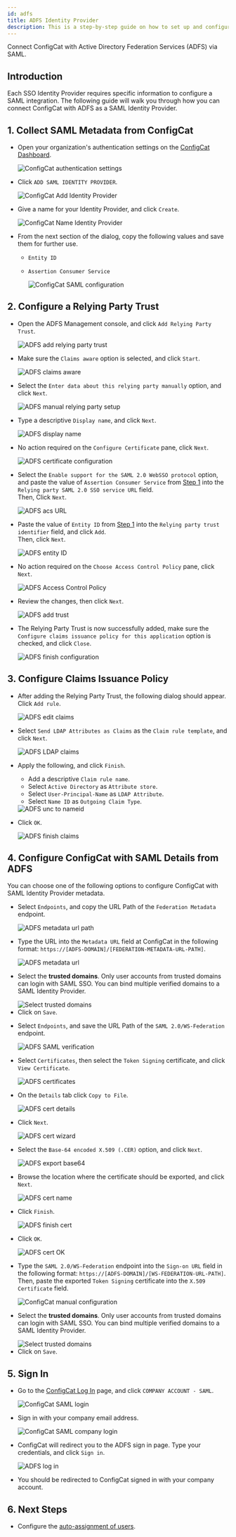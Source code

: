 ```yaml
---
id: adfs
title: ADFS Identity Provider
description: This is a step-by-step guide on how to set up and configure ADFS as a SAML Identity Provider for your organization.
---
```



Connect ConfigCat with Active Directory Federation Services (ADFS) via SAML.

## Introduction

Each SSO Identity Provider requires specific information to configure a SAML integration. The following guide will walk you through how you can connect ConfigCat with ADFS as a SAML Identity Provider.

## 1. Collect SAML Metadata from ConfigCat

- Open your organization's authentication settings on the <a href="https://app.configcat.com/organization/authentication" target="_blank">ConfigCat Dashboard</a>.

  <img className="saml-tutorial-img" src="/docs/assets/saml/dashboard/authentication.png" alt="ConfigCat authentication settings" />

- Click `ADD SAML IDENTITY PROVIDER`.

  <img className="saml-tutorial-img" src="/docs/assets/saml/dashboard/add_idp.png" alt="ConfigCat Add Identity Provider" />

- Give a name for your Identity Provider, and click `Create`.

  <img className="saml-tutorial-img" src="/docs/assets/saml/dashboard/adfs_name.png" alt="ConfigCat Name Identity Provider" />

- From the next section of the dialog, copy the following values and save them for further use.

  - `Entity ID`
  - `Assertion Consumer Service`

    <img className="saml-tutorial-img" src="/docs/assets/saml/dashboard/acs_entity_id_1.png" alt="ConfigCat SAML configuration" />

## 2. Configure a Relying Party Trust

- Open the ADFS Management console, and click `Add Relying Party Trust`.

  <img className="saml-tutorial-img" src="/docs/assets/saml/adfs/2_add_relying_party.png" alt="ADFS add relying party trust" />

- Make sure the `Claims aware` option is selected, and click `Start`.

  <img className="saml-tutorial-img" src="/docs/assets/saml/adfs/3_claims_aware.png" alt="ADFS claims aware" />

- Select the `Enter data about this relying party manually` option, and click `Next`.

  <img className="saml-tutorial-img" src="/docs/assets/saml/adfs/4_manual_metadata.png" alt="ADFS manual relying party setup" />

- Type a descriptive `Display name`, and click `Next`.

  <img className="saml-tutorial-img" src="/docs/assets/saml/adfs/5_name.png" alt="ADFS display name" />

- No action required on the `Configure Certificate` pane, click `Next`.

  <img className="saml-tutorial-img" src="/docs/assets/saml/adfs/6_configure_cert.png" alt="ADFS certificate configuration" />

- Select the `Enable support for the SAML 2.0 WebSSO protocol` option, and paste the value of `Assertion Consumer Service` from [Step 1](#1-collect-saml-metadata-from-configcat) into the `Relying party SAML 2.0 SSO service URL` field.  
Then, Click `Next`.

  <img className="saml-tutorial-img" src="/docs/assets/saml/adfs/7_acs_url.png" alt="ADFS acs URL" />

- Paste the value of `Entity ID` from [Step 1](#1-collect-saml-metadata-from-configcat) into the `Relying party trust identifier` field, and click `Add`.  
Then, click `Next`.

  <img className="saml-tutorial-img" src="/docs/assets/saml/adfs/8_add_entity_id.png" alt="ADFS entity ID" />

- No action required on the `Choose Access Control Policy` pane, click `Next`.

  <img className="saml-tutorial-img" src="/docs/assets/saml/adfs/9_access_control_policy.png" alt="ADFS Access Control Policy" />

- Review the changes, then click `Next`.

  <img className="saml-tutorial-img" src="/docs/assets/saml/adfs/10_ready_to_add_trust.png" alt="ADFS add trust" />

- The Relying Party Trust is now successfully added, make sure the `Configure claims issuance policy for this application` option is checked, and click `Close`.

  <img className="saml-tutorial-img" src="/docs/assets/saml/adfs/11_finish_party.png" alt="ADFS finish configuration" />

## 3. Configure Claims Issuance Policy

- After adding the Relying Party Trust, the following dialog should appear.  
Click `Add rule`.

  <img className="saml-tutorial-img" src="/docs/assets/saml/adfs/12_edit_claims.png" alt="ADFS edit claims" />

- Select `Send LDAP Attributes as Claims` as the `Claim rule template`, and click `Next`.

  <img className="saml-tutorial-img" src="/docs/assets/saml/adfs/13_ldap_claims.png" alt="ADFS LDAP claims" />

- Apply the following, and click `Finish`.

  - Add a descriptive `Claim rule name`.
  - Select `Active Directory` as `Attribute store`.
  - Select `User-Principal-Name` as `LDAP Attribute`.
  - Select `Name ID` as `Outgoing Claim Type`.

  <img className="saml-tutorial-img" src="/docs/assets/saml/adfs/14_unc_to_nameid.png" alt="ADFS unc to nameid" />

- Click `OK`.

  <img className="saml-tutorial-img" src="/docs/assets/saml/adfs/15_finish_claims.png" alt="ADFS finish claims" />

## 4. Configure ConfigCat with SAML Details from ADFS

You can choose one of the following options to configure ConfigCat with SAML Identity Provider metadata.

<Tabs>
  <TabItem value="metadataUrl" label="Metadata URL" default>
    <ul>
      <li>
        <p>Select <code>Endpoints</code>, and copy the URL Path of the <code>Federation Metadata</code> endpoint.</p>
        <img className="saml-tutorial-img" src="/docs/assets/saml/adfs/metadata_url.png" alt="ADFS metadata url path" />
      </li>
      <li>
        <p>Type the URL into the <code>Metadata URL</code> field at ConfigCat in the following format: <code>https://[ADFS-DOMAIN]/[FEDERATION-METADATA-URL-PATH]</code>.</p>
        <img className="saml-tutorial-img" src="/docs/assets/saml/adfs/cc_metadata_new.png" alt="ADFS metadata url" />
      </li>
      <li>
        <p>Select the <strong>trusted domains</strong>. Only user accounts from trusted domains can login with SAML SSO. You can bind multiple verified domains to a SAML Identity Provider.</p>
        <img className="saml-tutorial-img" src="/docs/assets/saml/dashboard/select_trusted_domains.png" alt="Select trusted domains" />
      </li>
      <li>
        Click on <code>Save</code>.
      </li>
    </ul>
  </TabItem>
  <TabItem value="manual" label="Manual Configuration">
    <ul>
      <li>
        <p>Select <code>Endpoints</code>, and save the URL Path of the <code>SAML 2.0/WS-Federation</code> endpoint.</p>
        <img className="saml-tutorial-img" src="/docs/assets/saml/adfs/login_url.png" alt="ADFS SAML verification" />
      </li>
      <li>
        <p>Select <code>Certificates</code>, then select the <code>Token Signing</code> certificate, and click <code>View Certificate</code>.</p>
        <img className="saml-tutorial-img" src="/docs/assets/saml/adfs/view_cert.png" alt="ADFS certificates" />
      </li>
      <li>
        <p>On the <code>Details</code> tab click <code>Copy to File</code>.</p>
        <img className="saml-tutorial-img" src="/docs/assets/saml/adfs/copy_cert_to_file.png" alt="ADFS cert details" />
      </li>
      <li>
        <p>Click <code>Next</code>.</p>
        <img className="saml-tutorial-img" src="/docs/assets/saml/adfs/cert_wizard.png" alt="ADFS cert wizard" />
      </li>
      <li>
        <p>Select the <code>Base-64 encoded X.509 (.CER)</code> option, and click <code>Next</code>.</p>
        <img className="saml-tutorial-img" src="/docs/assets/saml/adfs/cert_export_base64.png" alt="ADFS export base64" />
      </li>
      <li>
        <p>Browse the location where the certificate should be exported, and click <code>Next</code>.</p>
        <img className="saml-tutorial-img" src="/docs/assets/saml/adfs/cert_name.png" alt="ADFS cert name" />
      </li>
      <li>
        <p>Click <code>Finish</code>.</p>
        <img className="saml-tutorial-img" src="/docs/assets/saml/adfs/cert_finish.png" alt="ADFS finish cert" />
      </li>
      <li>
        <p>Click <code>OK</code>.</p>
        <img className="saml-tutorial-img" src="/docs/assets/saml/adfs/cert_export_ok.png" alt="ADFS cert OK" />
      </li>
      <li>
        <p>Type the <code>SAML 2.0/WS-Federation</code> endpoint into the <code>Sign-on URL</code> field in the following format: <code>https://[ADFS-DOMAIN]/[WS-FEDERATION-URL-PATH]</code>.
        Then, paste the exported <code>Token Signing</code> certificate into the <code>X.509 Certificate</code> field.</p>
        <img className="saml-tutorial-img" src="/docs/assets/saml/adfs/cc_manual_new.png" alt="ConfigCat manual configuration" />
      </li>
      <li>
        <p>Select the <strong>trusted domains</strong>. Only user accounts from trusted domains can login with SAML SSO. You can bind multiple verified domains to a SAML Identity Provider.</p>
        <img className="saml-tutorial-img" src="/docs/assets/saml/dashboard/select_trusted_domains.png" alt="Select trusted domains" />
      </li>
      <li>
        Click on <code>Save</code>.
      </li>
    </ul>
  </TabItem>
</Tabs>

## 5. Sign In

- Go to the <a href="https://app.configcat.com/auth/login" target="_blank">ConfigCat Log In</a> page, and click `COMPANY ACCOUNT - SAML`.

  <img className="saml-tutorial-img" src="/docs/assets/saml/dashboard/saml_login.png" alt="ConfigCat SAML login" />

- Sign in with your company email address.

  <img className="saml-tutorial-img" src="/docs/assets/saml/dashboard/company_email.png" alt="ConfigCat SAML company login" />

- ConfigCat will redirect you to the ADFS sign in page. Type your credentials, and click `Sign in`.

  <img className="saml-tutorial-img" src="/docs/assets/saml/adfs/login.png" alt="ADFS log in" />

- You should be redirected to ConfigCat signed in with your company account.

## 6. Next Steps

- Configure the [auto-assignment of users](../../auto-assign-users.mdx).
